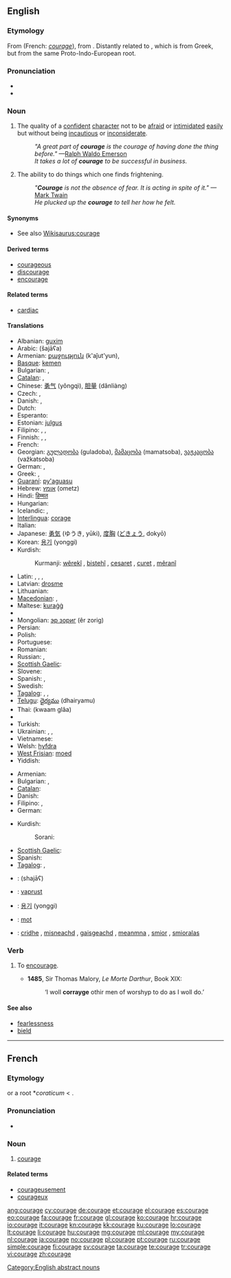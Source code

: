 {{also|Courage}}
==English==
{{wikipedia|Courage (disambiguation)|mul=Courage}}

===Etymology===
From {{etyl|fro}} {{term|corage|lang=fro}} (French: ''[[courage#French|courage]]''), from {{etyl|la}} {{term|cor||heart|lang=la}}. Distantly related to {{term|cardiac||of the heart|lang=en}}, which is from Greek, but from the same Proto-Indo-European root.

===Pronunciation===
* {{IPA|/ˈkʌrɪdʒ/}}
* {{audio|en-us-courage.ogg|Audio (US)}}

===Noun===
{{en-noun|-}}

# The quality of a [[confident]] [[character]] not to be [[afraid]] or [[intimidate]]d [[easy|easily]] but without being [[incautious]] or [[inconsiderate]].
#: ''"A great part of '''courage''' is the courage of having done the thing before."'' —[[w:Ralph Waldo Emerson|Ralph Waldo Emerson]]
#: ''It takes a lot of '''courage''' to be successful in business.''
# The ability to do things which one finds frightening.
#: ''"'''Courage''' is not the absence of fear. It is acting in spite of it."'' —[[w:Mark Twain|Mark Twain]]
#: ''He plucked up the '''courage''' to tell her how he felt.''

====Synonyms====
* See also [[Wikisaurus:courage]]

====Derived terms====
* [[courageous]]
* [[discourage]]
* [[encourage]]

====Related terms====
* [[cardiac]]

====Translations====
{{trans-top|quality of a confident character}}
* Albanian: [[guxim]]
* Arabic: {{Arab|[[شجاعة]]}} (šajāʕa) {{f}}
* Armenian: [[քաջություն]] (k'aǰut'yun), {{t|hy|արիություն|tr=ariut’yun}}
* [[Basque]]: [[kemen#Basque|kemen]]
* Bulgarian: {{t+|bg|кураж|m}}, {{t+|bg|смелост|f}}
* [[Catalan]]: {{t-|ca|coratge|m}}, {{t+|ca|valor|m}}
* Chinese: [[勇气]] (yǒngqì), [[胆量]] (dǎnliàng)
* Czech: {{t-|cs|odvaha|f}}, {{t|cs|kuráž|f}}
* Danish: {{t|da|mod|n}}, {{t|da|tapperhed|c}}
* Dutch: {{t+|nl|moed|m}}
* Esperanto: {{t-|eo|kuraĝo|xs=Esperanto}}
* Estonian: [[julgus]]
* Filipino: {{tø|fil|tapang|xs=Filipino}}, {{tø|fil|katapangan|xs=Filipino}}, {{tø|fil|lakas ng loob|xs=Filipino}}
* Finnish: {{t+|fi|rohkeus}}, {{t-|fi|urheus}}, {{t-|fi|urhoollisuus}}
* French: {{t+|fr|courage|m}}
* Georgian: [[გულადობა]] (guladoba), [[მამაცობა]] (mamatsoba), [[ვაჟკაცობა]] (važkatsoba)
* German: {{t+|de|Courage|f}}, {{t+|de|Mut|m}}
* Greek: {{t+|el|κουράγιο|n|tr=kourágio}}, {{t+|el|θάρρος|n|tr=thárros}}
* [[Guaraní]]: [[py'aguasu]]
* Hebrew: [[אומץ]] (ometz) {{m}}
* Hindi: [[हिम्मत]]
* Hungarian: {{t+|hu|bátorság}}
* Icelandic: {{t|is|hugrekki|f|n}}, {{t|is|kjarkur|m}}
* [[Interlingua]]: [[corage]]
* Italian: {{t+|it|coraggio|m}}
* Japanese: [[勇気]] (ゆうき, yūki), [[度胸]] ([[どきょう]], dokyō)
* Korean: [[용기]] (yonggi)
* Kurdish:
*: Kurmanji: [[wêrekî]] {{f}}, [[bistehî]] {{f}}, [[cesaret]] {{f}}, [[curet]] {{f}}, [[mêranî]] {{f}}
{{trans-mid}}
* Latin: {{t+|la|fortitudo|f}}, {{t+|la|virtus|f}}, {{t+|la|animus|m}}, {{t|la|audentia|f}}
* Latvian: [[drosme]]
* Lithuanian: {{t+|lt|drąsa|xs=Lithuanian}}
* [[Macedonian]]: {{t-|mk|храброст|f|tr=hrábrost}}, {{t-|mk|смелост|f|tr=smélost}}
* Maltese: [[kuraġġ]]
* {{trreq|mi}}
* Mongolian: [[эр зориг]] (êr zorig)
* Persian: {{t|fa|شهامت}}
* Polish: {{t+|pl|odwaga|f}}
* Portuguese: {{t+|pt|coragem|f}}
* Romanian: {{t-|ro|curaj|n}}
* Russian: {{t+|ru|мужество|n|tr=múžestvo}}, {{t+|ru|смелость|f|tr=smélost’}}
* [[Scottish Gaelic]]: {{t-|gd|tapachd|f|xs=Scottish Gaelic}}
* Slovene: {{t+|sl|pogum|m}}
* Spanish: {{t+|es|coraje|m}}, {{t+|es|valor|m}}
* Swedish: {{t+|sv|mod|n}}
* [[Tagalog]]: {{t|tl|tapang|xs=Tagalog}}, {{t|tl|katapangan|xs=Tagalog}}, {{t-|tl|lakas ng loob|xs=Tagalog}}
* [[Telugu]]: [[ధైర్యము]] (dhairyamu)
* Thai: {{Thai|[[ความกล้า]]}} (kwaam glâa)
* {{trreq|bo}}
* Turkish: {{t+|tr|cesaret}}
* Ukrainian: {{t|uk|мужність|f|tr=múžnist'|sc=Cyrl}}, {{t|uk|сміливість|f|tr=smilývist'|sc=Cyrl}}, {{t|uk|хоробрість|f|tr=horóbrist'|sc=Cyrl}}
* Vietnamese: {{t|vi|can đảm}}
* Welsh: [[hyfdra]] {{m}}
* [[West Frisian]]: [[moed]]
* Yiddish: {{t|yi|מוט|tr=mut|m}}
{{trans-bottom}}

{{trans-top|ability to do frightening things}}
* Armenian: {{t|hy|խիզախություն|tr=xizaxut’yun}}
* Bulgarian: {{t|bg|мъжество|n}}, {{t|bg|решителност|f}}
* [[Catalan]]: {{t-|ca|coratge|m}}
* Danish: {{t-|da|mod|n}}
* Filipino: {{tø|fil|katapangan|xs=Filipino}}, {{tø|fil|lakas ng loob|xs=Filipino}}
* German: {{t|de|Mut|m}}
{{trans-mid}}
* Kurdish:
*: Sorani: {{t|ku|پاڵه‌وانی|tr=pALawAnee|sc=ku-Arab}}
* [[Scottish Gaelic]]: {{t-|gd|tapachd|f|xs=Scottish Gaelic}}
* Spanish: {{t|es|valor|m}}
* [[Tagalog]]: {{t|tl|katapangan|xs=Tagalog}}, {{t-|tl|lakas ng loob|xs=Tagalog}}
{{trans-bottom}}

{{checktrans-top}}
* {{ttbc|ar}}: {{Arab|[[شجاع]]}} (shajāʕ)
* {{ttbc|et}}: [[vaprust]]
* {{ttbc|ko}}: [[용기]] (yonggi)
* {{ttbc|no}}: [[mot]] {{n}}
* {{ttbc|gd}}: [[cridhe]] {{m}}, [[misneachd]] {{f}}, [[gaisgeachd]] {{f}}, [[meanmna]] {{m}}, [[smior]] {{m}}, [[smioralas]] {{m}}
{{trans-bottom}}

===Verb===
{{en-verb|courag|es}}

# {{obsolete}} To [[encourage]]. {{defdate|15th-17th c.}}
#* '''1485''', Sir Thomas Malory, ''Le Morte Darthur'', Book XIX:
#*: ‘I woll '''corrayge''' othir men of worshyp to do as I woll do.’

====See also====
* [[fearlessness]]
* [[bield]]

[[Category:English abstract nouns]]

----

==French==

===Etymology===
{{suffix|couer|age|lang=fr}} or a {{etyl|la|fr}} root *''coraticum'' < {{term|cor|lang=fr}}.

===Pronunciation===
* {{audio|Fr-courage.ogg|audio}}

===Noun===
{{fr-noun|m}}

# [[#Noun|courage]]

====Related terms====
* [[courageusement]]
* [[courageux]]

[[ang:courage]]
[[cy:courage]]
[[de:courage]]
[[et:courage]]
[[el:courage]]
[[es:courage]]
[[eo:courage]]
[[fa:courage]]
[[fr:courage]]
[[gl:courage]]
[[ko:courage]]
[[hr:courage]]
[[io:courage]]
[[it:courage]]
[[kn:courage]]
[[kk:courage]]
[[ku:courage]]
[[lo:courage]]
[[lt:courage]]
[[li:courage]]
[[hu:courage]]
[[mg:courage]]
[[ml:courage]]
[[my:courage]]
[[nl:courage]]
[[ja:courage]]
[[no:courage]]
[[pl:courage]]
[[pt:courage]]
[[ru:courage]]
[[simple:courage]]
[[fi:courage]]
[[sv:courage]]
[[ta:courage]]
[[te:courage]]
[[tr:courage]]
[[vi:courage]]
[[zh:courage]]